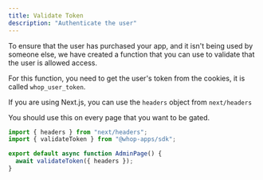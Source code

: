 ```yaml
---
title: Validate Token
description: "Authenticate the user"
---
```


To ensure that the user has purchased your app, and it isn't being used by someone else, we have created a function that you can use to validate that the user is allowed access.

For this function, you need to get the user's token from the cookies, it is called `whop_user_token`.

If you are using Next.js, you can use the `headers` object from `next/headers`

You should use this on every page that you want to be gated.

```typescript
import { headers } from "next/headers";
import { validateToken } from "@whop-apps/sdk";

export default async function AdminPage() {
  await validateToken({ headers });
}
```

